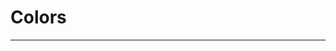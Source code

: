 
<Meta title="Colors" />

# Colors

---

<ColorPalette>
  <ColorItem
    title="Gray Scale"
    colors={{
      'gray-scale-00': ODSColorTokenVariables['gray-scale-00'],
      'gray-scale-01': ODSColorTokenVariables['gray-scale-01'],
      'gray-scale-02': ODSColorTokenVariables['gray-scale-02'],
      'gray-scale-03': ODSColorTokenVariables['gray-scale-03'],
      'gray-scale-04': ODSColorTokenVariables['gray-scale-04'],
      'gray-scale-05': ODSColorTokenVariables['gray-scale-05'],
      'gray-scale-06': ODSColorTokenVariables['gray-scale-06'],
    }}
  />
  <ColorItem
    title="성연"
    colors={{
      'sungyeon-01': ODSColorTokenVariables['sungyeon-01'],
      'sungyeon-02': ODSColorTokenVariables['sungyeon-02'],
      'sungyeon-03': ODSColorTokenVariables['sungyeon-03'],
      'sungyeon-04': ODSColorTokenVariables['sungyeon-04'],
      'sungyeon-05': ODSColorTokenVariables['sungyeon-05'],
    }}
  />
  <ColorItem
    title="예지"
    colors={{
      'yeji-01': ODSColorTokenVariables['yeji-01'],
      'yeji-02': ODSColorTokenVariables['yeji-02'],
      'yeji-03': ODSColorTokenVariables['yeji-03'],
      'yeji-04': ODSColorTokenVariables['yeji-04'],
      'yeji-05': ODSColorTokenVariables['yeji-05'],
    }}
  />
  <ColorItem
    title="재윤"
    colors={{
      'jaeyoon-01': ODSColorTokenVariables['jaeyoon-01'],
      'jaeyoon-02': ODSColorTokenVariables['jaeyoon-02'],
      'jaeyoon-03': ODSColorTokenVariables['jaeyoon-03'],
      'jaeyoon-04': ODSColorTokenVariables['jaeyoon-04'],
      'jaeyoon-05': ODSColorTokenVariables['jaeyoon-05'],
    }}
  />
</ColorPalette>
